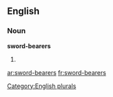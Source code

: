 ==English==

===Noun===
'''sword-bearers'''

# {{plural of|[[sword-bearer]]}}

[[Category:English plurals]]

[[ar:sword-bearers]]
[[fr:sword-bearers]]